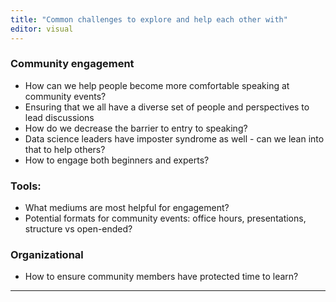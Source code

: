 ```yaml
---
title: "Common challenges to explore and help each other with"
editor: visual
---
```


### Community engagement 

-   How can we help people become more comfortable speaking at community events?
-   Ensuring that we all have a diverse set of people and perspectives to lead discussions
-   How do we decrease the barrier to entry to speaking?
-   Data science leaders have imposter syndrome as well - can we lean into that to help others?
-   How to engage both beginners and experts?

### Tools:

-   What mediums are most helpful for engagement?
-   Potential formats for community events: office hours, presentations, structure vs open-ended?

### Organizational  

-   How to ensure community members have protected time to learn?

---
